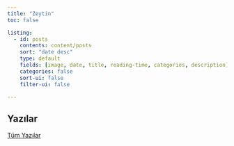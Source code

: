 ```yaml
---
title: "Zeytin"
toc: false

listing: 
  - id: posts 
    contents: content/posts 
    sort: "date desc" 
    type: default 
    fields: [image, date, title, reading-time, categories, description] 
    categories: false 
    sort-ui: false 
    filter-ui: false

---
```




<!--Sayfanın mimarisinde <https://github.com/WillemSleegers/willemsleegers-quarto/blob/main/index.qmd> adresindeki yapıyı kopyalayacağım. Mantık partial page kullanma üzerine. Blog listesi yapmanın yolu listing oluşturulan bir sayfa belirlemek. Onu about sayfasında yapmış. Ben farklı bir yerde yapmayı planlıyorum.-->


## Yazılar

::: {#posts}
:::

[Tüm Yazılar](content/blog.qmd)
